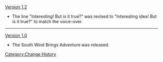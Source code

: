 [[Version 1.2]]
*The line "Interesting! But is it true?" was revised to "Interesting idea! But is it true?" to match the voice-over.
----
[[Version 1.0]]
*The South Wind Brings Adventure was released.
<noinclude>[[Category:Change History]]</noinclude>